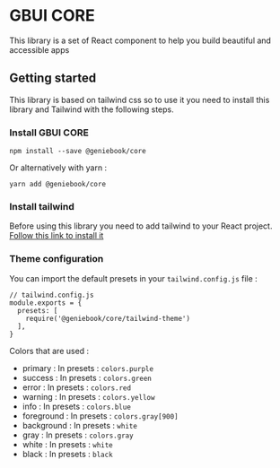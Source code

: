 
<Meta title="Introduction" />

# GBUI CORE

This library is a set of React component to help you build beautiful and accessible apps

## Getting started

This library is based on tailwind css so to use it you need to install this library and Tailwind with the following steps.

### Install GBUI CORE

```
npm install --save @geniebook/core
```

Or alternatively with yarn :

```
yarn add @geniebook/core
```

### Install tailwind

Before using this library you need to add tailwind to your React project. [Follow this link to install it](https://tailwindcss.com/docs/installation)

### Theme configuration

You can import the default presets in your `tailwind.config.js` file :

```
// tailwind.config.js
module.exports = {
  presets: [
    require('@geniebook/core/tailwind-theme')
  ],
}
```

Colors that are used :

- primary : In presets : `colors.purple`
- success : In presets : `colors.green`
- error : In presets : `colors.red`
- warning : In presets : `colors.yellow`
- info : In presets : `colors.blue`
- foreground : In presets : `colors.gray[900]`
- background : In presets : `white`
- gray : In presets : `colors.gray`
- white : In presets : `white`
- black : In presets : `black`
